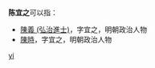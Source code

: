 '''陈宜之'''可以指：
* [[陳義_(弘治進士)|陳義 (弘治進士)]]，字宜之，明朝政治人物
* [[陳時|陳時]]，字宜之，明朝政治人物

{{disambig}}

[[Category:三字陈姓人名消歧义|yi]]